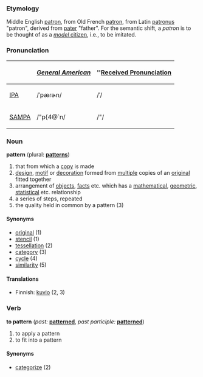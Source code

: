 ===Etymology===
Middle English [[patron]], from Old French [[patron]], from Latin [[patronus]] "patron", derived from [[pater]] "father".  For the semantic shift, a ''patron'' is to be thought of as a [[model citizen|''model'' citizen]], i.e., to be imitated.

===Pronunciation===
{| border=1 cellpadding=5
! !! ''[[w:General American|General American]]'' !! ''[[w:Received Pronunciation|Received Pronunciation]]
|-
| [[w:IPA|IPA]] || /ˈpæɾɚn/ || /ˈ/
|-
| [[w:SAMPA|SAMPA]] || /"p{4@`n/ || /"/
|}

===Noun===
'''pattern''' (plural: '''[[patterns]]''')
#that from which a [[copy]] is made
#[[design]], [[motif]] or [[decoration]] formed from [[multiple]] copies of an [[original]] fitted together
#arrangement of [[objects]], [[facts]] etc. which has a [[mathematical]], [[geometric]], [[statistical]] etc. relationship
#a series of steps, repeated
#the quality held in common by a pattern (3)

====Synonyms====
*[[original]] (1)
*[[stencil]] (1)
*[[tessellation]] (2)
*[[category]] (3)
*[[cycle]] (4)
*[[similarity]] (5)

====Translations====
*Finnish: [[kuvio]] (2, 3)

===Verb===
'''to pattern''' (''past:'' '''[[patterned]]''', ''past participle:'' '''[[patterned]]''') 
# to apply a pattern
# to fit into a pattern

====Synonyms====
*[[categorize]] (2)